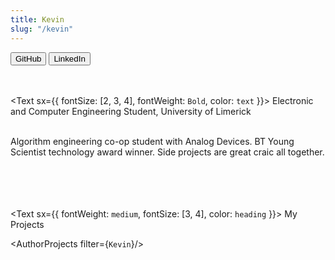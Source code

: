 ```yaml
---
title: Kevin
slug: "/kevin"
---
```


<ProfileHeader name="kevin.jpeg" title="Kevin">
    <Button color="#242424" url="https://github.com/kevmca"> GitHub </Button>
    <Button color="#132CB5" url="https://www.linkedin.com/in/kevin-mcandrew-298472177/"> LinkedIn </Button>
</ ProfileHeader>

<br /><br />
<Text sx={{ fontSize: [2, 3, 4], fontWeight: `Bold`, color: `text` }}>
  Electronic and Computer Engineering Student, University of Limerick
</Text>

<br />
<Text sx={{ fontSize: [2, 3, 4], fontWeight: `normal`, color: `text` }}>
  Algorithm engineering co-op student with Analog Devices. BT Young Scientist 
  technology award winner. Side projects are great craic all together.
</Text>

<br /><br /><br /><br />
<Text sx={{ fontWeight: `medium`, fontSize: [3, 4], color: `heading` }}>
    My Projects
</Text>

<AuthorProjects filter={`Kevin`}/>
